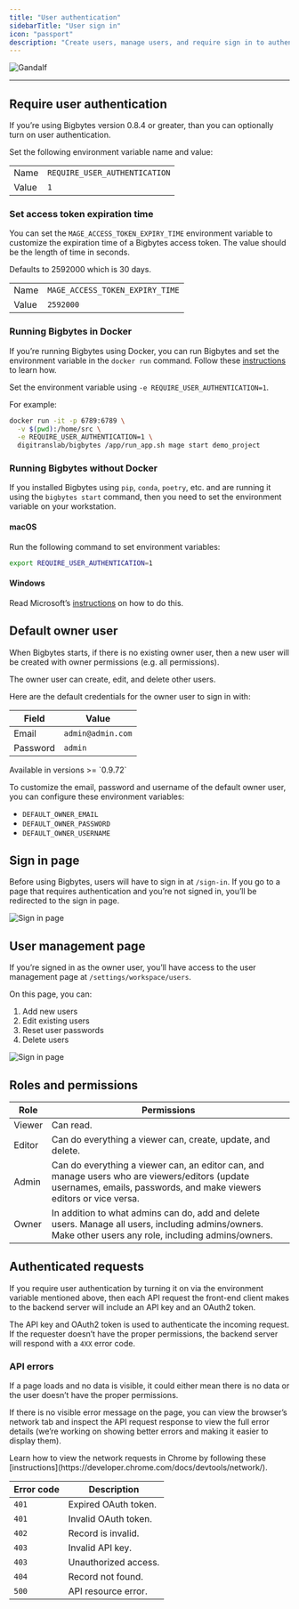 ```yaml
---
title: "User authentication"
sidebarTitle: "User sign in"
icon: "passport"
description: "Create users, manage users, and require sign in to authenticate and use Bigbytes."
---
```


![Gandalf](https://media.tenor.com/bIJa2uRURiQAAAAC/lord-of-the-rings-you-shall-not-pass.gif)

---

## Require user authentication

If you’re using Bigbytes version 0.8.4 or greater, than you can optionally turn on user authentication.

Set the following environment variable name and value:

|   |   |
| --- | --- |
| Name | `REQUIRE_USER_AUTHENTICATION` |
| Value | `1` |


### Set access token expiration time

You can set the `MAGE_ACCESS_TOKEN_EXPIRY_TIME` environment variable to customize the expiration time
of a Bigbytes access token. The value should be the length of time in seconds.

Defaults to 2592000 which is 30 days.

|   |   |
| --- | --- |
| Name | `MAGE_ACCESS_TOKEN_EXPIRY_TIME` |
| Value | `2592000` |

### Running Bigbytes in Docker

If you’re running Bigbytes using Docker, you can run Bigbytes and set the environment variable
in the `docker run` command. Follow these [instructions](/getting-started/setup#environment-variables)
to learn how.

Set the environment variable using `-e REQUIRE_USER_AUTHENTICATION=1`.

For example:

```bash
docker run -it -p 6789:6789 \
  -v $(pwd):/home/src \
  -e REQUIRE_USER_AUTHENTICATION=1 \
  digitranslab/bigbytes /app/run_app.sh mage start demo_project
```

### Running Bigbytes without Docker

If you installed Bigbytes using `pip`, `conda`, `poetry`, etc. and are running it using the `bigbytes start`
command, then you need to set the environment variable on your workstation.

#### macOS

Run the following command to set environment variables:

```bash
export REQUIRE_USER_AUTHENTICATION=1
```

#### Windows

Read Microsoft’s [instructions](https://learn.microsoft.com/en-us/windows-server/administration/windows-commands/set_1)
on how to do this.

## Default owner user

When Bigbytes starts, if there is no existing owner user, then a new user will be created with owner
permissions (e.g. all permissions).

The owner user can create, edit, and delete other users.

Here are the default credentials for the owner user to sign in with:

| Field | Value |
| --- | --- |
| Email | `admin@admin.com` |
| Password | `admin` |

<Note>
    Available in versions >= `0.9.72`
</Note>

To customize the email, password and username of the default owner user, you can configure these environment variables:
* `DEFAULT_OWNER_EMAIL`
* `DEFAULT_OWNER_PASSWORD`
* `DEFAULT_OWNER_USERNAME`

## Sign in page

Before using Bigbytes, users will have to sign in at `/sign-in`. If you go to a page that requires
authentication and you’re not signed in, you’ll be redirected to the sign in page.

![Sign in page](https://raw.githubusercontent.com/digitranslab/assets/main/users/sign-in.jpg)

## User management page

If you’re signed in as the owner user, you’ll have access to the user management page at
`/settings/workspace/users`.

On this page, you can:

1. Add new users
1. Edit existing users
1. Reset user passwords
1. Delete users

![Sign in page](https://raw.githubusercontent.com/digitranslab/assets/main/users/users-list.jpg)

## Roles and permissions

| Role | Permissions |
| --- | --- |
| Viewer | Can read. |
| Editor | Can do everything a viewer can, create, update, and delete. |
| Admin | Can do everything a viewer can, an editor can, and manage users who are viewers/editors (update usernames, emails, passwords, and make viewers editors or vice versa. |
| Owner | In addition to what admins can do, add and delete users. Manage all users, including admins/owners. Make other users any role, including admins/owners. |

## Authenticated requests

If you require user authentication by turning it on via the environment variable mentioned above,
then each API request the front-end client makes to the backend server will include an API key
and an OAuth2 token.

The API key and OAuth2 token is used to authenticate the incoming request. If the requester
doesn’t have the proper permissions, the backend server will respond with a `4XX` error code.

### API errors

If a page loads and no data is visible, it could either mean there is no data or the user
doesn’t have the proper permissions.

If there is no visible error message on the page, you can view the browser’s network tab and
inspect the API request response to view the full error details
(we’re working on showing better errors and making it easier to display them).

<Tip>
  Learn how to view the network requests in Chrome by following these
  [instructions](https://developer.chrome.com/docs/devtools/network/).
</Tip>

| Error code | Description |
| --- | --- |
| `401` | Expired OAuth token. |
| `401` | Invalid OAuth token. |
| `402` | Record is invalid. |
| `403` | Invalid API key. |
| `403` | Unauthorized access. |
| `404` | Record not found. |
| `500` | API resource error. |
